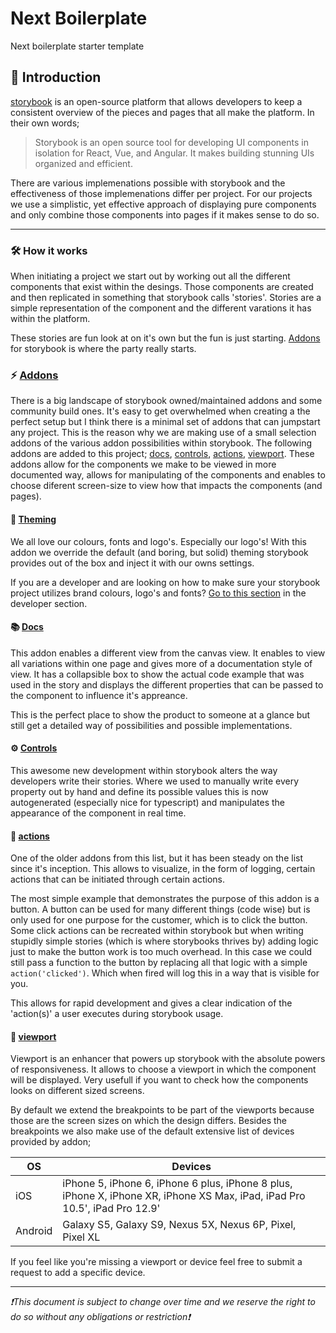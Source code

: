 
<Meta title="intro/Get started" />

# Next Boilerplate
Next boilerplate starter template

## 🏁 Introduction

[storybook](https://storybook.js.org/) is an open-source platform that allows developers to keep a consistent overview of the pieces and pages that all make the platform.
In their own words;

> Storybook is an open source tool for developing UI components in isolation for React, Vue, and Angular. It makes building stunning UIs organized and efficient.

There are various implemenations possible with storybook and the effectiveness of those implemenations differ per project.
For our projects we use a simplistic, yet effective approach of displaying pure components and only combine those components into pages if it makes sense to do so.

---

### 🛠 How it works

When initiating a project we start out by working out all the different components that exist within the desings.
Those components are created and then replicated in something that storybook calls 'stories'. Stories are a simple representation of the component and the different varations it has within the platform.

These stories are fun look at on it's own but the fun is just starting. [Addons](https://github.com/storybookjs/storybook/tree/master/addons) for storybook is where the party really starts.

### ⚡️ [Addons](https://storybook.js.org/addons/)

There is a big landscape of storybook owned/maintained addons and some community build ones. It's easy to get overwhelmed when creating a the perfect setup but I think there is a minimal set of addons that can jumpstart any project.
This is the reason why we are making use of a small selection addons of the various addon possibilities within storybook. The following addons are added to this project; [docs](https://github.com/storybookjs/storybook/tree/master/addons/docs), [controls](https://github.com/storybookjs/storybook/tree/master/addons/controls), [actions](https://github.com/storybookjs/storybook/tree/master/addons/actions), [viewport](https://github.com/storybookjs/storybook/tree/master/addons/viewport).
These addons allow for the components we make to be viewed in more documented way, allows for manipulating of the components and enables to choose diferent screen-size to view how that impacts the components (and pages).

#### 💅 [Theming](https://github.com/storybookjs/storybook/tree/master/addons/theming)

We all love our colours, fonts and logo's. Especially our logo's!
With this addon we override the default (and boring, but solid) theming storybook provides out of the box and inject it with our owns settings.

If you are a developer and are looking on how to make sure your storybook project utilizes brand colours, logo's and fonts?
[Go to this section]() in the developer section.

#### 📚 [Docs](https://github.com/storybookjs/storybook/tree/master/addons/docs)

This addon enables a different view from the canvas view. It enables to view all variations within one page and gives more of a documentation style of view.
It has a collapsible box to show the actual code example that was used in the story and displays the different properties that can be passed to the component to influence it's appreance.

This is the perfect place to show the product to someone at a glance but still get a detailed way of possibilities and possible implementations.

#### ⚙️ [Controls](https://github.com/storybookjs/storybook/tree/master/addons/controls)

This awesome new development within storybook alters the way developers write their stories.
Where we used to manually write every property out by hand and define its possible values this is now autogenerated (especially nice for typescript) and manipulates the appearance of the component in real time.

#### 📝 [actions](https://github.com/storybookjs/storybook/tree/master/addons/actions)

One of the older addons from this list, but it has been steady on the list since it's inception. This allows to visualize, in the form of logging, certain actions that can be initiated through certain actions.

The most simple example that demonstrates the purpose of this addon is a button. A button can be used for many different things (code wise) but is only used for one purpose for the customer, which is to click the button.
Some click actions can be recreated within storybook but when writing stupidly simple stories (which is where storybooks thrives by) adding logic just to make the button work is too much overhead.
In this case we could still pass a function to the button by replacing all that logic with a simple `action('clicked')`.
Which when fired will log this in a way that is visible for you.

This allows for rapid development and gives a clear indication of the 'action(s)' a user executes during storybook usage.

#### 📱 [viewport](https://github.com/storybookjs/storybook/tree/master/addons/viewport)

Viewport is an enhancer that powers up storybook with the absolute powers of responsiveness. It allows to choose a viewport in which the component will be displayed. Very usefull if you want to check how the components looks on different sized screens.

By default we extend the breakpoints to be part of the viewports because those are the screen sizes on which the design differs. Besides the breakpoints we also make use of the default extensive list of devices provided by addon;

| OS      | Devices                                                                                                                    |
| ------- | -------------------------------------------------------------------------------------------------------------------------- |
| iOS     | iPhone 5, iPhone 6, iPhone 6 plus, iPhone 8 plus, iPhone X, iPhone XR, iPhone XS Max, iPad, iPad Pro 10.5', iPad Pro 12.9' |
| Android | Galaxy S5, Galaxy S9, Nexus 5X, Nexus 6P, Pixel, Pixel XL                                                                  |

If you feel like you're missing a viewport or device feel free to submit a request to add a specific device.

---

_❗️This document is subject to change over time and we reserve the right to do so without any obligations or restriction❗️_
